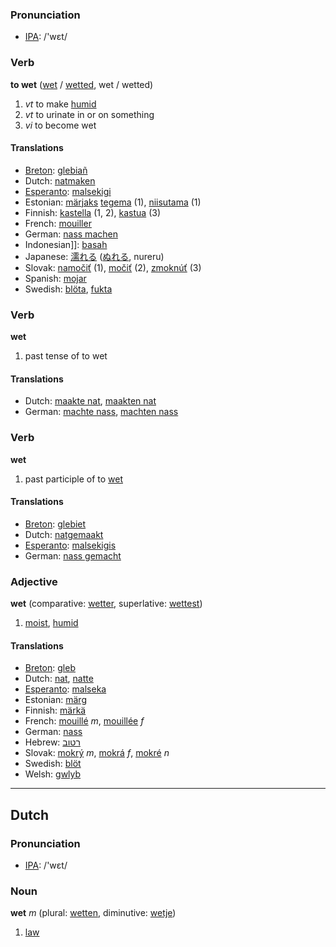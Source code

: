 === Pronunciation ===
*[[w:IPA|IPA]]: /'wεt/

=== Verb ===
'''to wet''' ([[wet]] / [[wetted]], wet / wetted)

# ''vt'' to make [[humid]]
# ''vt'' to urinate in or on something
# ''vi'' to become wet

==== Translations ====
*[[Breton]]: [[glebiañ]]
*Dutch: [[natmaken]]
*[[Esperanto]]: [[malsekigi]]
*Estonian: [[märg#Estonian|märjaks]] [[tegema]] (1), [[niisutama]] (1)
*Finnish: [[kastella]] (1, 2), [[kastua]] (3)
*French: [[mouiller]]
*German: [[nass machen]]
*Indonesian]]: [[basah]]
*Japanese: [[濡れる]] ([[ぬれる]], nureru)
*Slovak: [[namočiť]] (1), [[močiť]] (2), [[zmoknúť]] (3)
*Spanish: [[mojar]]
*Swedish: [[blöta]], [[fukta]]

=== Verb ===
'''wet'''

# past tense of to wet

==== Translations ====
*Dutch: [[maakte nat]], [[maakten nat]]
*German: [[machte nass]], [[machten nass]]

=== Verb ===
'''wet'''

# past participle of to [[wet]]

==== Translations ====
*[[Breton]]: [[glebiet]]
*Dutch: [[natgemaakt]]
*[[Esperanto]]: [[malsekigis]]
*German: [[nass gemacht]]

=== Adjective ===
'''wet''' (comparative: [[wetter]], superlative: [[wettest]])

# [[moist]], [[humid]]

==== Translations ====
*[[Breton]]: [[gleb]]
*Dutch: [[nat]], [[natte]]
*[[Esperanto]]: [[malseka]]
*Estonian: [[märg#Estonian|märg]]
*Finnish: [[märkä]]
*French: [[mouillé]] ''m'', [[mouillée]] ''f''
*German: [[nass]]
*Hebrew: [[רטוב]]
*Slovak: [[mokrý]] ''m'', [[mokrá]] ''f'', [[mokré]] ''n''
*Swedish: [[blöt]]
*Welsh: [[gwlyb]]
----

==Dutch==
=== Pronunciation ===
*[[w:IPA|IPA]]: /'wεt/

=== Noun ===
'''wet''' ''m'' (plural: [[wetten]], diminutive: [[wetje]])

# [[law]]